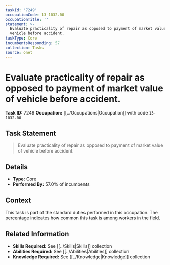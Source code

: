 ```yaml
---
taskId: '7249'
occupationCode: 13-1032.00
occupationTitle: ''
statement: >-
  Evaluate practicality of repair as opposed to payment of market value of
  vehicle before accident.
taskType: Core
incumbentsResponding: 57
collection: Tasks
source: onet
---
```

# Evaluate practicality of repair as opposed to payment of market value of vehicle before accident.

**Task ID:** 7249
**Occupation:** [[../Occupations|Occupation]] with code `13-1032.00`

## Task Statement

> Evaluate practicality of repair as opposed to payment of market value of vehicle before accident.

## Details

- **Type:** Core
- **Performed By:** 57.0% of incumbents

## Context

This task is part of the standard duties performed in this occupation. The percentage indicates how common this task is among workers in the field.

## Related Information

- **Skills Required:** See [[../Skills|Skills]] collection
- **Abilities Required:** See [[../Abilities|Abilities]] collection
- **Knowledge Required:** See [[../Knowledge|Knowledge]] collection
